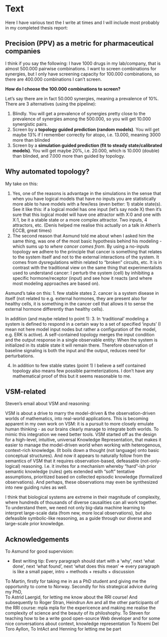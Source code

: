 # Text

Here I have various text the I write at times and I will include most probably in my completed thesis report:

## Precision (PPV) as a metric for pharmaceutical companies {-}

I think if you say the following: I have 1000 drugs in my lab/company, that is almost 500.000 pairwise combinations. 
I want to screen combinations for synergies, but I only have screening capacity for 100.000 combinations, so there are 400.000 combinations I can't screen. 

**How do I choose the 100.000 combinations to screen?**

Let's say there are in fact 50.000 synergies, meaning a prevalence of 10%.
There are 3 alternatives (using the pipeline):

1. Blindly.
You will get a prevalence of synergies pretty close to the prevalence of synergies among the 500.000, so you will get 10.000 synergistic pairs.
2. Screen by a **topology guided prediction (random models)**.
You will get maybe 13% if I remember correctly for atopo, i.e. 13.000, meaning 3000 more than blinded
3. Screen by a **simulation guided prediction (fit to steady state/calibrated models)**.
You will get maybe 20%, i.e. 20.000, which is 10.000 (double) than blinded, and 7.000 more than guided by topology.

## Why automated topology? {-}

My take on this:

1. Yes, one of the reasons is advantage in the simulations in the sense that when you have logical models that have no inputs you are statistically more able to have models with a few/less (even better: 1) stable state(s). 
See it like this: if a logical model has one input (let's say node X) then it's sure that this logical model will have one attractor with X:0 and one with X:1, be it a stable state or a more complex attractor. 
Two inputs, 4 attractors, etc. (Denis helped me realise this actually on a talk in Athen's ECCB, great times)
2. The second reason that Asmund told me about when I asked him the same thing, was one of the most basic hypothesis behind his modeling - which sums up to *where cancer comes from*. 
By using a no-inputs topology we adhere to the principle that cancer is something that relates to the system itself and not to the external interactions of the system. 
It comes from dysregulations within related to "broken" circuits, etc. 
It is in contrast with the traditional view on the same thing that experimentalists used to understand cancer: I perturb the system (cell) by inhibiting a specific hormone/receptor (input) and see how it reacts (and where most modeling approaches are based on).

Asmund's take on this:
1. few stable states
2. cancer is a system disease in itself (not related to e.g. external hormones, they are present also for healthy cells, it is something in the cancer cell that allows it to sense the external hormone differently than healthy cells).

In addition (and maybe related to point 1):
3. In 'traditional' modeling a system is defined to respond in a certain way to a set of specified 'inputs' (I mean not here model input nodes but rather a configuration of the model, e.g. ERK is active). 
A self-contained topology merges the input condition and the output response in a single observable entity: When the system is initialized in its stable state it will remain there. 
Therefore observation of baseline signaling is both the input and the output, reduces need for perturbations.

4. In addition to few stable states (point 1) I believe a self contained topology also means few possible parmeterizations. 
I don't have any mathematical proof of this but it seems reasonable to me.

## VSM-related {-}

Steven's email about VSM and reasoning:

VSM is about a drive to marry the model-driven & the observation-driven worlds of mathematics, into real-world applications.
This is becoming apparent in my own work on VSM: it is a pursuit to more closely emulate human thinking - as our brains clearly manage to integrate both worlds. 
To mimic this integration we need better tools. 
VSM started off as the design for a high-level, intuitive, universal Knowledge Representation, that makes it easier to manage the model-driven world when working with heterogenous, context-rich knowledge. 
(It boils down a thought (not language) onto basic conceptual structures). 
And now it appears to naturally follow from the semantics of VSM that it requires observation-based, defeasable (not-only-logical) reasoning. 
I.e. it invites for a mechanism whereby "hard"-ish prior semantic knowledge (rules) gets extended with "soft" tentative assumptions, prioritized based on collected episodic knowledge (formalized observations). 
And perhaps, these observations may even be synthesized into new guiding rules as well.

I think that biological systems are extreme in their magnitude of complexity, where hundreds of thousands of diverse causalities can all work together. 
To understand them, we need not only big-data machine learning to interpret large-scale data (from new, more local observations), but also defeasible symbolic-like reasoning, as a guide through our diverse and large-scale prior knowledge.

## Acknowledgements {-}

To Asmund for good supervision: 

- Best writing tip: Every paragraph should start with a 'why', next 'what done', next 'what found', next 'what does this mean' => every paragraph is like a small paper, intro + methods + results + discussion

To Martin, firstly for taking me in as a PhD student and giving me the opportunity to come to Norway. Secondly for his strategical advice during my PhD,  
To Astrid Laergid, for letting me know about the RRI course!
And subsequently to Roger Stran, Heindrun Am and all the other participants of the RRI course: mpla mpla for the expericence and making me realise the complexity of science and the beauty of its philoshophy.
To Steven for teaching how to be a write good open-source Web developer and for some nice conversations about context, knowledge representation
To Noemi Del Toro Ayllon,
To IntAct and Henning for letting me be part 



